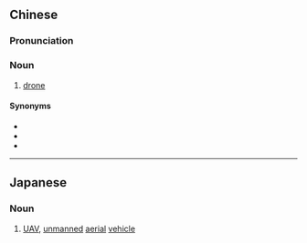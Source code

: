 {{also|无人机}}
==Chinese==
{{zh-forms|s=无人机|type=21}}

===Pronunciation===
{{zh-pron
|m=wúrénjī
|c=mou4 jan4 gei1
|cat=n
}}

===Noun===
{{zh-noun}}

# [[drone]] {{gloss|unmanned aerial vehicle}}

{{zh-cat|Aircraft}}

====Synonyms====
* {{zh-l|無人飛機}}
* {{zh-l|無人駕駛飛機}}
* {{zh-l|無人航空載具}}

----

==Japanese==
{{ja-kanjitab|む|じん|き|yomi=on}}
{{wikipedia|lang=ja}}

===Noun===
{{ja-noun|むじんき}}

# [[UAV]], [[unmanned]] [[aerial]] [[vehicle]]
#: {{ja-usex|'''無人機'''により民間人が29人殺害された。|'''むじんき''' に より みんかんじん が 29 にん さつがい された。|The drone attacks killed 29 civilians.}}